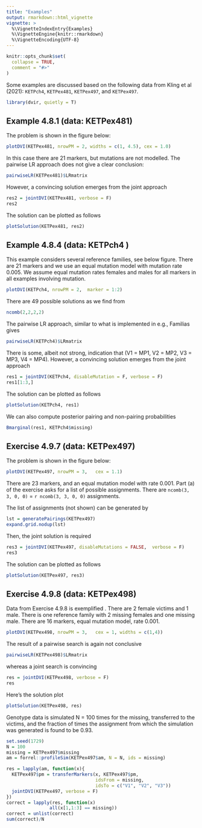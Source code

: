 ```yaml
---
title: "Examples"
output: rmarkdown::html_vignette
vignette: >
  %\VignetteIndexEntry{Examples}
  %\VignetteEngine{knitr::rmarkdown}
  %\VignetteEncoding{UTF-8}
---
```


```r
knitr::opts_chunk$set(
  collapse = TRUE,
  comment = "#>"
)
```

Some examples are discussed based on the following data from
Kling et al (2021): `KETPch4`, `KETPex481`, `KETPex497`, and `KETPex497`.

```r
library(dvir, quietly = T)
```


## Example 4.8.1 (data: KETPex481)

The problem is shown in the figure below:
```r
plotDVI(KETPex481, nrowPM = 2, widths = c(1, 4.5), cex = 1.0)
```
In this case there are 21 markers, but mutations are not modelled.
The pairwise LR approach does not give a clear conclusion:
```r
pairwiseLR(KETPex481)$LRmatrix
```
However,  a convincing solution emerges from the joint approach
```r
res2 = jointDVI(KETPex481, verbose = F)
res2
```
The solution can be plotted as follows
```r
plotSolution(KETPex481, res2)
```


## Example 4.8.4 (data: KETPch4 )

This example considers several reference families, see below figure. There are 21 markers and we use an equal mutation model with mutation rate 0.005. We assume equal mutation rates females and males for all markers
in all examples involving mutation. 

```r
plotDVI(KETPch4, nrowPM = 2,  marker = 1:2)
```
There are 49 possible solutions as we find from

```r
ncomb(2,2,2,2)
```

The pairwise LR approach, similar to what is implemented in e.g., Familias gives
```r
pairwiseLR(KETPch4)$LRmatrix
```
There is some, albeit not strong, indication that (V1 = MP1, V2 = MP2, V3 = MP3, V4 = MP4). However,  a convincing solution emerges from the joint approach
```r
res1 = jointDVI(KETPch4, disableMutation = F, verbose = F)
res1[1:3,]
```
The solution can be plotted as follows
```r
plotSolution(KETPch4, res1)
```

We can also compute posterior pairing and non-pairing probabilities
```r
Bmarginal(res1, KETPch4$missing)
```


## Exercise 4.9.7 (data: KETPex497)

The problem is shown in the figure below:
```r
plotDVI(KETPex497, nrowPM = 3,   cex = 1.1)
```
There are 23 markers, and an equal mutation model with rate 0.001.
Part (a) of the exercise asks for a list of possible assignments. 
There are `ncomb(3, 3, 0, 0)` = `r ncomb(3, 3, 0, 0)` assignments.

The list of assignments (not shown) can be generated by
```r
lst = generatePairings(KETPex497)
expand.grid.nodup(lst)
```
Then, the joint solution is required
```r
res3 = jointDVI(KETPex497, disableMutations = FALSE,  verbose = F)
res3
```

The solution can be plotted as follows
```r
plotSolution(KETPex497, res3)
```

## Exercise 4.9.8 (data: KETPex498)

Data from Exercise 4.9.8 is exemplified . There are 2 female victims and 1 male. There is one reference family with 2 missing females and one missing male. There are 16 markers, equal mutation model, rate 0.001.

```r
plotDVI(KETPex498, nrowPM = 3,   cex = 1, widths = c(1,4))
```

The result of a pairwise search is again not conclusive
```r
pairwiseLR(KETPex498)$LRmatrix
```
whereas a joint search is convincing
```r
res = jointDVI(KETPex498, verbose = F)
res
```
Here's the solution plot
```r
plotSolution(KETPex498, res)
```

Genotype data is simulated N = 100 times for the missing, transferred to the victims, and the fraction of times the assignment from which the simulation was generated
is found to be 0.93.
```r
set.seed(1729)
N = 100
missing = KETPex497$missing
am = forrel::profileSim(KETPex497$am, N = N, ids = missing)

res = lapply(am, function(x){
  KETPex497$pm = transferMarkers(x, KETPex497$pm, 
                                 idsFrom = missing, 
                                 idsTo = c("V1", "V2", "V3"))
  jointDVI(KETPex497, verbose = F)
})
correct = lapply(res, function(x)
                all(x[1,1:3] == missing))
correct = unlist(correct)
sum(correct)/N
```
